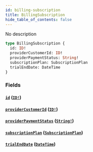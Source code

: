 ```yaml
---
id: billing-subscription
title: BillingSubscription
hide_table_of_contents: false
---
```



No description

```graphql
type BillingSubscription {
  id: ID!
  providerCustomerId: ID!
  providerPaymentStatus: String!
  subscriptionPlan: SubscriptionPlan
  trialEndDate: DateTime
}
```


### Fields

#### [`id`](#) ([`ID!`](/swapi/scalars/id))




#### [`providerCustomerId`](#) ([`ID!`](/swapi/scalars/id))




#### [`providerPaymentStatus`](#) ([`String!`](/swapi/scalars/string))




#### [`subscriptionPlan`](#) ([`SubscriptionPlan`](/swapi/objects/subscription-plan))




#### [`trialEndDate`](#) ([`DateTime`](/swapi/scalars/date-time))






